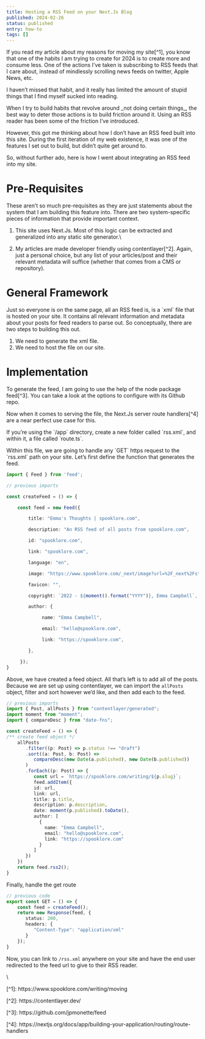```yaml
---
title: Hosting a RSS Feed on your Next.Js Blog
published: 2024-02-26
status: published
entry: how-to
tags: []
---
```

If you read my article about my reasons for moving my site\[^1], you know that one of the habits I am trying to create for 2024 is to create more and consume less. One of the actions I’ve taken is subscribing to RSS feeds that I care about, instead of mindlessly scrolling news feeds on twitter, Apple News, etc.

I haven’t missed that habit, and it really has limited the amount of stupid things that I find myself sucked into reading.

When I try to build habits that revolve around \_not doing certain things\_, the best way to deter those actions is to build friction around it. Using an RSS reader has been some of the friction I’ve introduced.

However, this got me thinking about how I don’t have an RSS feed built into this site. During the first iteration of my web existence, it was one of the features I set out to build, but didn’t quite get around to.

So, without further ado, here is how I went about integrating an RSS feed into my site.

# Pre-Requisites

These aren’t so much pre-requisites as they are just statements about the system that I am building this feature into. There are two system-specific pieces of information that provide important context.

1. This site uses Next.Js. Most of this logic can be extracted and generalized into any static site generator.\

2. My articles are made developer friendly using contentlayer\[^2]. Again, just a personal choice, but any list of your articles/post and their relevant metadata will suffice (whether that comes from a CMS or repository).

# General Framework

Just so everyone is on the same page, all an RSS feed is, is a \`xml\` file that is hosted on your site. It contains all relevant information and metadata about your posts for feed readers to parse out. So conceptually, there are two steps to building this out.

1. We need to generate the xml file.
2. We need to host the file on our site.

# Implementation

To generate the feed, I am going to use the help of the node package feed\[^3]. You can take a look at the options to configure with its Github repo.

Now when it comes to serving the file, the Next.Js server route handlers\[^4] are a near perfect use case for this.

If you’re using the \`/app\` directory, create a new folder called \`rss.xml\`, and within it, a file called \`route.ts\`.

Within this file, we are going to handle any \`GET\` https request to the \`rss.xml\` path on your site. Let’s first define the function that generates the feed.

```typescript
import { Feed } from 'feed';

// previous imports

const createFeed = () => {

    const feed = new Feed({

        title: "Emma's Thoughts | spooklore.com",

        description: "An RSS feed of all posts from spooklore.com",

        id: "spooklore.com",

        link: "spooklore.com",

        language: "en",

        image: "https://www.spooklore.com/_next/image?url=%2F_next%2Fstatic%2Fmedia%2Fspooklore.e786bb34.png&w=2048&q=75",

        favicon: "",

        copyright: `2022 - ${moment().format("YYYY")}, Emma Campbell`,

        author: {

             name: "Emma Campbell",

             email: "hello@spooklore.com",

             link: "https://spooklore.com",

        },

     });
}

```

Above, we have created a feed object. All that’s left is to add all of the posts. Because we are set up using contentlayer, we can import the `allPosts` object, filter and sort however we’d like, and then add each to the feed.

```typescript
// previous imports
import { Post, allPosts } from "contentlayer/generated";
import moment from "moment";
import { compareDesc } from "date-fns";

const createFeed = () => {
/** create feed object */
    allPosts
       .filter((p: Post) => p.status !== "draft")
       .sort((a: Post, b: Post) =>
          compareDesc(new Date(a.published), new Date(b.published))
       )
       .forEach((p: Post) => {
          const url = `https://spooklore.com/writing/${p.slug}`;
          feed.addItem({
          id: url,
          link: url,
          title: p.title,
          description: p.description,
          date: moment(p.published).toDate(),
          author: [
            {
              name: "Emma Campbell",
              email: "hello@spooklore.com",
              link: "https://spooklore.com"
            }
          ]
       })
    })
    return feed.rss2();
}
```

Finally, handle the get route

```typescript
// previous code
export const GET = () => {
    const feed = createFeed();
    return new Response(feed, {
       status: 200,
       headers: {
          "Content-Type": "application/xml"
       }
    });
}
```

Now, you can link to `/rss.xml` anywhere on your site and have the end user redirected to the feed url to give to their RSS reader.

\


\[^1]: https\://www\.spooklore.com/writing/moving

\[^2]: https\://contentlayer.dev/

\[^3]: https\://github.com/jpmonette/feed

\[^4]: https\://nextjs.org/docs/app/building-your-application/routing/route-handlers
